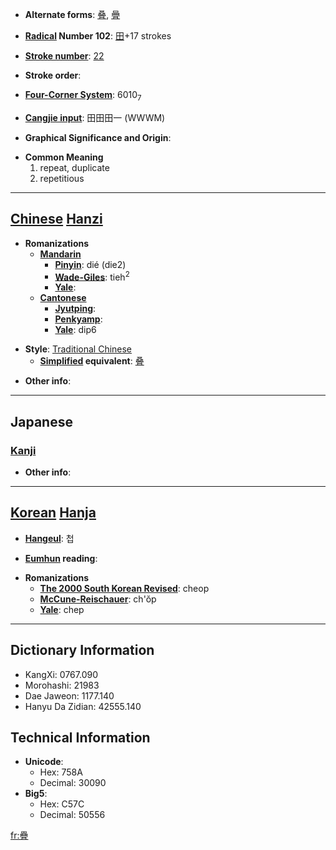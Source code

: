 * '''Alternate forms''': [[叠]], [[曡]]

* '''[[Wiktionary:Chinese radical index| Radical]] Number 102''': [[Wiktionary:Chinese radical index 田|田]]+17 strokes

* '''[[Wiktionary:Chinese total strokes index|Stroke number]]''': [[Wiktionary:Chinese total strokes index 22|22]]

* '''Stroke order''': 

* '''[[Wiktionary:Chinese four corner index|Four-Corner System]]''': 6010<sub>7</sub>

* '''[[Wiktionary:Chinese Cangjie index|Cangjie input]]''': 田田田一 (WWWM)

* '''Graphical Significance and Origin''': 

* '''Common Meaning'''
*#repeat, duplicate
*# repetitious


----

== [[Chinese]] [[Hanzi]] ==

* '''Romanizations'''
** '''[[Mandarin]]'''
*** '''[[Pinyin]]''': dié (die2)
*** '''[[Wade-Giles]]''': tieh<sup>2</sup>
*** '''[[Yale]]''': 
** '''[[Cantonese]]'''
*** '''[[Jyutping]]''':
*** '''[[Penkyamp]]''': 
*** '''[[Yale]]''': dip6

* '''Style''': [[Traditional Chinese]] 
** '''[[Simplified Chinese|Simplified]] equivalent''': [[叠]]

* '''Other info''': 

----

==Japanese==
===[[Kanji]]===
{{kanji|on readings=[[じょう]] (jō), [[ちょう]] (chō)
|kun readings=[[たたむ]] (tatamu), [[たたみ]] (tatami), [[かさねる]] (kasaneru)
}}

* '''Other info''':  

----

== [[Korean]] [[Hanja]] ==

* '''[[Hangeul]]''': 첩

* '''[[Eumhun]] reading''': 

* '''Romanizations'''
** '''[[The 2000 South Korean Revised Romanization|The 2000 South Korean Revised]]''': cheop
** '''[[McCune-Reischauer]]''': ch'ŏp
** '''[[Yale]]''': chep

----

== Dictionary Information ==

* KangXi: 0767.090
* Morohashi: 21983
* Dae Jaweon: 1177.140
* Hanyu Da Zidian: 42555.140

== Technical Information ==

* '''Unicode''':
** Hex: 758A
** Decimal: 30090
* '''Big5''':
** Hex: C57C
** Decimal: 50556

[[fr:疊]]
